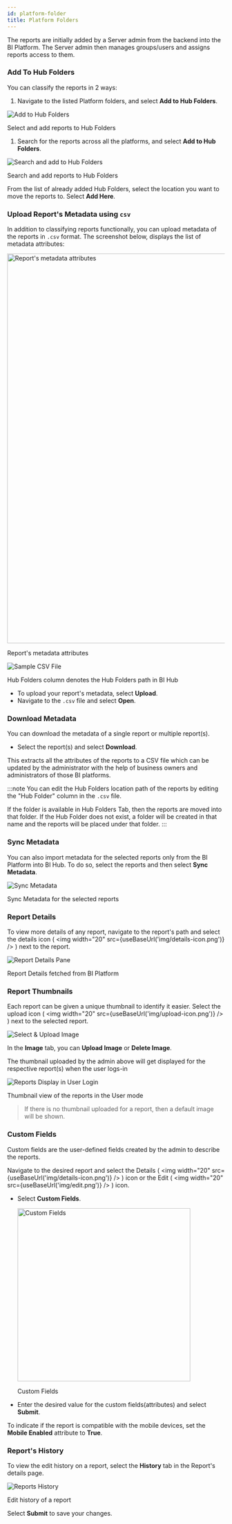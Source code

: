```yaml
---
id: platform-folder
title: Platform Folders
---
```



The reports are initially added by a Server admin from the backend into the BI Platform. The Server admin then manages groups/users and assigns reports access to them.

### Add To Hub Folders

You can classify the reports in 2 ways:

1. Navigate to the listed Platform folders, and select **Add to Hub Folders**.

  <div class="center">
    <Zoom>
      <img alt="Add to Hub Folders" src={useBaseUrl('doc-images/admin-guide/reports/add-platform-folders.png')}/>
    </Zoom>
    <p>Select and add reports to Hub Folders</p>
  </div>

1. Search for the reports across all the platforms, and select **Add to Hub Folders**.

  <div class="center">
    <Zoom>
      <img alt="Search and add to Hub Folders" src={useBaseUrl('doc-images/admin-guide/reports/search-move-to-hub.png')}/>
    </Zoom>
    <p>Search and add reports to Hub Folders</p>
  </div>

From the list of already added Hub Folders, select the location you want to move the reports to.
Select **Add Here**.

### Upload Report's Metadata using `csv`

In addition to classifying reports functionally, you can upload metadata of the reports in `.csv` format.
The screenshot below, displays the list of metadata attributes:

  <div class="center">
    <Zoom>
      <img alt="Report's metadata attributes" src={useBaseUrl('doc-images/admin-guide/reports/metadata-csv.png')} width="900" />
    </Zoom>
    <p>Report's metadata attributes</p>
  </div>

  <div class="center">
    <Zoom>
      <img alt="Sample CSV File" src={useBaseUrl('doc-images/admin-guide/admin-functions/reports/rp6.png')}/>
    </Zoom>
    <p>Hub Folders column denotes the Hub Folders path in BI Hub</p>
  </div>

* To upload your report's metadata, select **Upload**.
* Navigate to the `.csv` file and select **Open**.

### Download Metadata

You can download the metadata of a single report or multiple report(s).

* Select the report(s) and select **Download**.

This extracts all the attributes of the reports to a CSV file which can be updated by the administrator with the help of business owners and administrators of those BI platforms.

:::note
You can edit the Hub Folders location path of the reports by editing the "Hub Folder" column in the `.csv` file.

If the folder is available in Hub Folders Tab, then the reports are moved into that folder. If the Hub Folder does not exist, a folder will be created in that name and the reports will be placed under that folder.
:::

### Sync Metadata

You can also import metadata for the selected reports only from the BI Platform into BI Hub.
To do so, select the reports and then select **Sync Metadata**.

  <div class="center">
    <Zoom>
      <img alt="Sync Metadata" src={useBaseUrl('doc-images/admin-guide/admin-functions/reports/rp8.png')}/>
    </Zoom>
    <p>Sync Metadata for the selected reports</p>
  </div>

### Report Details

To view more details of any report, navigate to the report's path and select the details icon ( <img width="20" src={useBaseUrl('img/details-icon.png')} /> ) next to the report.

  <div class="center">
    <Zoom>
      <img alt="Report Details Pane" src={useBaseUrl('doc-images/admin-guide/admin-functions/reports/rp9.png')}/>
    </Zoom>
    <p>Report Details fetched from BI Platform</p>
  </div>

### Report Thumbnails

Each report can be given a unique thumbnail to identify it easier. 
Select the upload icon ( <img width="20" src={useBaseUrl('img/upload-icon.png')} /> ) next to the selected report.

  <div class="center">
    <Zoom>
      <img alt="Select & Upload Image" src={useBaseUrl('doc-images/admin-guide/admin-functions/reports/rp10.png')}/>
    </Zoom>
  </div>

In the **Image** tab, you can **Upload Image** or **Delete Image**.

The thumbnail uploaded by the admin above will get displayed for the respective report(s) when the user logs-in

  <div class="center">
    <Zoom>
      <img alt="Reports Display in User Login" src={useBaseUrl('doc-images/admin-guide/admin-functions/reports/rp12.png')}/>
    </Zoom>
    <p>Thumbnail view of the reports in the User mode</p>
  </div>

> If there is no thumbnail uploaded for a report, then a default image will be shown.

### Custom Fields

Custom fields are the user-defined fields created by the admin to describe the reports.

Navigate to the desired report and select the Details ( <img width="20" src={useBaseUrl('img/details-icon.png')} /> ) icon or the Edit ( <img width="20" src={useBaseUrl('img/edit.png')} /> ) icon.

* Select **Custom Fields**.

  <div class="center">
    <Zoom>
      <img width="400" alt="Custom Fields" src={useBaseUrl('doc-images/admin-guide/custom-fields.png')}/>
    </Zoom>
	<p>Custom Fields</p>
  </div>

* Enter the desired value for the custom fields(attributes) and select **Submit**.

To indicate if the report is compatible with the mobile devices, set the **Mobile Enabled** attribute to **True**.

### Report's History

To view the edit history on a report, select the **History** tab in the Report's details page.

  <div class="center">
    <Zoom>
      <img alt="Reports History" src={useBaseUrl('doc-images/admin-guide/admin-functions/reports/rh1.png')}/>
    </Zoom>
    <p>Edit history of a report</p>
  </div>

Select **Submit** to save your changes.
